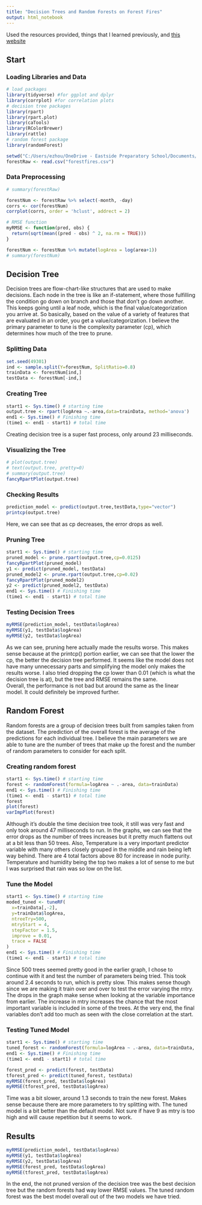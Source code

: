 ---
title: "Decision Trees and Random Forests on Forest Fires"
output: html_notebook
---
Used the resources provided, things that I learned previously, and [this website](https://towardsdatascience.com/random-forest-hyperparameters-and-how-to-fine-tune-them-17aee785ee0d#:~:text=The%20most%20important%20hyper%2Dparameters,MSE%20or%20MAE%20for%20regression)

## Start
### Loading Libraries and Data
```{r}
# load packages
library(tidyverse) #for ggplot and dplyr
library(corrplot) #for correlation plots
# decision tree packages
library(rpart)
library(rpart.plot)
library(caTools)
library(RColorBrewer)
library(rattle)
# random forest package
library(randomForest)
```

```{r}
setwd("C:/Users/ezhou/OneDrive - Eastside Preparatory School/Documents/Eric/2022 - 2023/1 Fall/A Data Science/Forest Fires")
forestRaw <- read.csv("forestfires.csv")
```


### Data Preprocessing
```{r}
# summary(forestRaw)

forestNum <- forestRaw %>% select(-month, -day)
corrs <- cor(forestNum)
corrplot(corrs, order = 'hclust', addrect = 2)

# RMSE function
myRMSE <- function(pred, obs) {
  return(sqrt(mean((pred - obs) ^ 2, na.rm = TRUE)))
}
```

```{r}
forestNum <- forestNum %>% mutate(logArea = log(area+1))
# summary(forestNum)
```

## Decision Tree
Decision trees are flow-chart-like structures that are used to make decisions. Each node in the tree is like an if-statement, where those fulfilling the condition go down on branch and those that don't go down another. This keeps going until a leaf node, which is the final value/categorization you arrive at. So basically, based on the value of a variety of features that are evaluated in an order, you get a value/categorization. I believe the primary parameter to tune is the complexity parameter (cp), which determines how much of the tree to prune.

### Splitting Data
```{r}
set.seed(49301)
ind <- sample.split(Y=forestNum, SplitRatio=0.8)
trainData <- forestNum[ind,]
testData <- forestNum[-ind,]
```

### Creating Tree
```{r}
start1 <- Sys.time() # starting time
output.tree <- rpart(logArea ~.-area,data=trainData, method='anova')
end1 <- Sys.time() # Finishing time
(time1 <- end1 - start1) # total time
```
Creating decision tree is a super fast process, only around 23 milliseconds.

### Visualizing the Tree
```{r}
# plot(output.tree)
# text(output.tree, pretty=0)
# summary(output.tree)
fancyRpartPlot(output.tree)
```


### Checking Results
```{r}
prediction_model <- predict(output.tree,testData,type="vector")
printcp(output.tree)
```
Here, we can see that as cp decreases, the error drops as well.

### Pruning Tree
```{r}
start1 <- Sys.time() # starting time
pruned_model <- prune.rpart(output.tree,cp=0.0125)
fancyRpartPlot(pruned_model)
y1 <- predict(pruned_model, testData)
pruned_model2 <- prune.rpart(output.tree,cp=0.02)
fancyRpartPlot(pruned_model2)
y2 <- predict(pruned_model2, testData)
end1 <- Sys.time() # Finishing time
(time1 <- end1 - start1) # total time
```

### Testing Decision Trees
```{r}
myRMSE(prediction_model, testData$logArea)
myRMSE(y1, testData$logArea)
myRMSE(y2, testData$logArea)
```
As we can see, pruning here actually made the results worse. This makes sense because at the printcp() portion earlier, we can see that the lower the cp, the better the decision tree performed. It seems like the model does not have many unnecessary parts and simplifying the model only makes the results worse. I also tried dropping the cp lower than 0.01 (which is what the decision tree is at), but the tree and RMSE remains the same.
<br>
Overall, the performance is not bad but around the same as the linear model. It could definitely be improved further. 


## Random Forest
Random forests are a group of decision trees built from samples taken from the dataset. The prediction of the overall forest is the average of the predictions for each individual tree. I believe the main parameters we are able to tune are the number of trees that make up the forest and the number of random parameters to consider for each split.

### Creating random forest
```{r}
start1 <- Sys.time() # starting time
forest <- randomForest(formula=logArea ~ .-area, data=trainData)
end1 <- Sys.time() # Finishing time
(time1 <- end1 - start1) # total time
forest
plot(forest)
varImpPlot(forest)
```

Although it's double the time decision tree took, it still was very fast and only took around 47 milliseconds to run. In the graphs, we can see that the error drops as the number of trees increases but it pretty much flattens out at a bit less than 50 trees. Also, Temperature is a very important predictor variable with many others closely grouped in the middle and rain being left way behind. There are 4 total factors above 80 for increase in node purity. Temperature and humidity being the top two makes a lot of sense to me but I was surprised that rain was so low on the list.

### Tune the Model
```{r}
start1 <- Sys.time() # starting time
moded_tuned <- tuneRF(
  x=trainData[,-2],
  y=trainData$logArea,
  ntreeTry=500,
  mtryStart = 4,
  stepFactor = 1.5,
  improve = 0.01,
  trace = FALSE
)
end1 <- Sys.time() # Finishing time
(time1 <- end1 - start1) # total time
```
Since 500 trees seemed pretty good in the earlier graph, I chose to continue with it and test the number of parameters being tried. This took around 2.4 seconds to run, which is pretty slow. This makes sense though since we are making it train over and over to test the error varying the mtry. The drops in the graph make sense when looking at the variable importance from earlier. The increase in mtry increases the chance that the most important variable is included in some of the trees. At the very end, the final variables don't add too much as seen with the close correlation at the start.


### Testing Tuned Model
```{r}
start1 <- Sys.time() # starting time
tuned_forest <- randomForest(formula=logArea ~ .-area, data=trainData, mtry=9)
end1 <- Sys.time() # Finishing time
(time1 <- end1 - start1) # total time

forest_pred <- predict(forest, testData)
tforest_pred <- predict(tuned_forest, testData)
myRMSE(forest_pred, testData$logArea)
myRMSE(tforest_pred, testData$logArea)
```

Time was a bit slower, around 1.3 seconds to train the new forest. Makes sense because there are more parameters to try splitting with. The tuned model is a bit better than the default model. Not sure if have 9 as mtry is too high and will cause repetition but it seems to work.

## Results
```{r}
myRMSE(prediction_model, testData$logArea)
myRMSE(y1, testData$logArea)
myRMSE(y2, testData$logArea)
myRMSE(forest_pred, testData$logArea)
myRMSE(tforest_pred, testData$logArea)
```

In the end, the not pruned version of the decision tree was the best decision tree but the random forests had way lower RMSE values. The tuned random forest was the best model overall out of the two models we have tried.